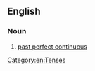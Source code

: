 ==English==

===Noun===
{{en-noun|sg=[[past]] [[perfect]] [[progressive]]|-}}

# [[past perfect continuous]]

[[Category:en:Tenses]]